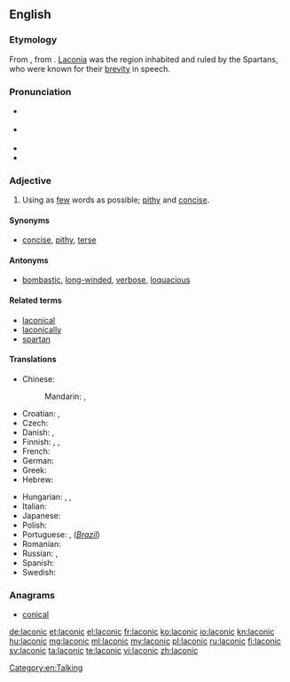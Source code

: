 {{wikipedia|Laconic phrase}}
==English==
{{was wotd|2007|March|31}}

===Etymology===
From {{etyl|la}} {{term|Laconicus|Lacōnicus|Spartan}}, from {{etyl|grc}} {{term|sc=polytonic|Λακωνικός|tr=Lakōnikos||Laconian}}. [[Laconia]] was the region inhabited and ruled by the Spartans, who were known for their [[brevity]] in speech.

===Pronunciation===
* {{a|RP}} {{IPA|/ləˈkɒnɪk/}}
* {{a|GenAm}} {{IPA|/ləˈkɑnɪk/}}
* {{audio|en-us-laconic.ogg|Audio (US)}}
* {{rhymes|ɒnɪk}}

===Adjective===
{{en-adj}}

# Using as [[few]] words as possible; [[pithy]] and [[concise]].

====Synonyms====
* [[concise]], [[pithy]], [[terse]]

====Antonyms====
* [[bombastic]], [[long-winded]], [[verbose]], [[loquacious]]

====Related terms====
* [[laconical]]
* [[laconically]]
* [[spartan]]

====Translations====
{{trans-top|using as few words as possible}}
* Chinese:
*: Mandarin: {{t|cmn|簡潔|sc=Hani}}, {{t|cmn|简洁|tr=jiǎnjié|sc=Hani}}
* Croatian: {{t-|hr|lakonski|alt=làkōnskī}}, {{t-|hr|lakoničan|alt=lakòničan}}
* Czech: {{t|cs|lakonický}}
* Danish: {{t|da|lakonisk}}, {{t|da|kortfattet}}
* Finnish: {{t+|fi|lakoninen}}, {{t-|fi|lyhytsanainen}}, {{t-|fi|niukkasanainen}}
* French: {{t+|fr|laconique}}
* German: {{t+|de|lakonisch}}
* Greek: {{t+|el|λακωνικός|tr=lakonikós}}
* Hebrew: {{t|he|לקוני|tr=lakoni}}
{{trans-mid}}
* Hungarian: {{t-|hu|lakonikus}}, {{t-|hu|szűkszavú}}, {{t-|hu|szófukar}}
* Italian: {{t+|it|laconico|m}}
* Japanese: {{t|ja|簡潔|tr=かんけつ, kanketsu}}
* Polish: {{t-|pl|lakoniczny|m}}
* Portuguese: {{t+|pt|lacónico|m}}, {{t+|pt|lacônico|m}} (''[[Brazil]]'')
* Romanian: {{t|ro|laconic|m|n}}
* Russian: {{t|ru|лаконичный|tr=lakoníčnyj}}, {{t|ru|немногословный|tr=nemnogoslóvnyj}}
* Spanish: {{t+|es|lacónico|m}}
* Swedish: {{t+|sv|lakonisk}}
{{trans-bottom}}

===Anagrams===
* [[conical#English|conical]]

[[Category:en:Talking]]

[[de:laconic]]
[[et:laconic]]
[[el:laconic]]
[[fr:laconic]]
[[ko:laconic]]
[[io:laconic]]
[[kn:laconic]]
[[hu:laconic]]
[[mg:laconic]]
[[ml:laconic]]
[[my:laconic]]
[[pl:laconic]]
[[ru:laconic]]
[[fi:laconic]]
[[sv:laconic]]
[[ta:laconic]]
[[te:laconic]]
[[vi:laconic]]
[[zh:laconic]]